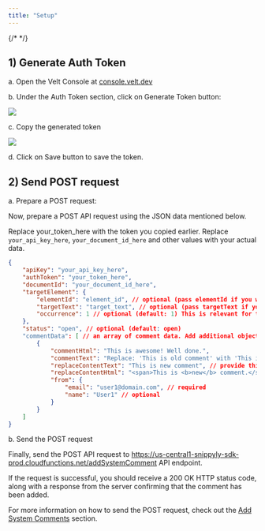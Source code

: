 ```yaml
---
title: "Setup"
---
```

{/* <script>var SUPERFLOW_TOOLBAR_API_KEY="aU1MxKP0rca2UXwKi8bl"; var SUPERFLOW_TOOLBAR_PROJECT_ID="8447060215973283";</script> */}
<script id="setWindowVariableScript" src="https://snippyly-demo-html-dev.web.app/set-window-variable.js?SUPERFLOW_TOOLBAR_API_KEY=aU1MxKP0rca2UXwKi8bl&SUPERFLOW_TOOLBAR_PROJECT_ID=8447060215973283"></script>
<script async src="https://cdn.jsdelivr.net/npm/@usesuperflow/toolbar/superflow.min.js"></script>

## 1) Generate Auth Token

a. Open the Velt Console at [console.velt.dev](https://console.velt.dev)

b. Under the Auth Token section, click on Generate Token button:

![](https://files.readme.io/78efa84-image.png)

c. Copy the generated token

![](https://files.readme.io/97c5e80-image.png)

d. Click on Save button to save the token.

## 2) Send POST request

a. Prepare a POST request:

Now, prepare a POST API request using the JSON data mentioned below.

Replace your_token_here with the token you copied earlier. Replace `your_api_key_here`, `your_document_id_here` and other values with your actual data.

```JSON
{
    "apiKey": "your_api_key_here",
    "authToken": "your_token_here",
    "documentId": "your_document_id_here",
    "targetElement": {
        "elementId": "element_id", // optional (pass elementId if you want to add comment on a specific element)
        "targetText": "target_text", // optional (pass targetText if you want to add comment on a specific text)
        "occurrence": 1 // optional (default: 1) This is relevant for text comment. By default, we will attach comment to the first occurence of the target text in your document. You can change this to attach your comment on a more specific text.
    },
    "status": "open", // optional (default: open)
    "commentData": [ // an array of comment data. Add additional objects of the same schema for each comment reply in the thread.
        {
            "commentHtml": "This is awesome! Well done.",
            "commentText": "Replace: 'This is old comment' with 'This is new comment'", // required
          	"replaceContentText": "This is new comment", // provide this replaceContentText to replace current text with
            "replaceContentHtml": "<span>This is <b>new</b> comment.</span>", // If replacement text contains html formatted text, then provide it here
            "from": {
                "email": "user1@domain.com", // required
                "name": "User1" // optional
            }
        }
    ]
}
```

b. Send the POST request

Finally, send the POST API request to https://us-central1-snippyly-sdk-prod.cloudfunctions.net/addSystemComment API endpoint.

If the request is successful, you should receive a 200 OK HTTP status code, along with a response from the server confirming that the comment has been added.

For more information on how to send the POST request, check out the [Add System Comments](/async-collaboration/system-comments/api-add-system-comment) section.
